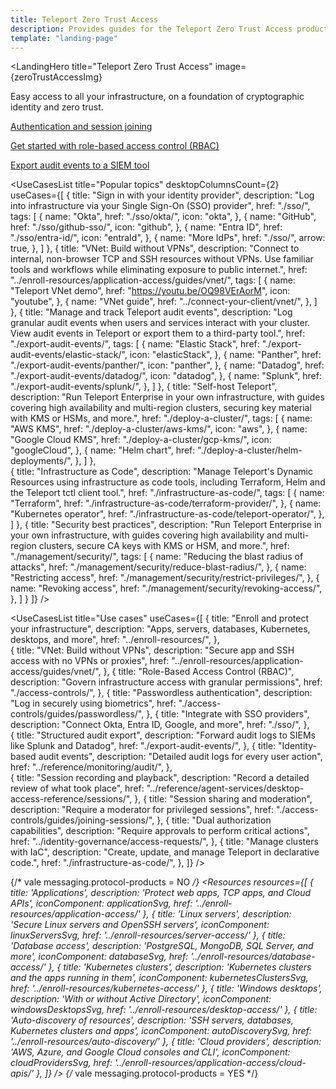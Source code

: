 ```yaml
---
title: Teleport Zero Trust Access
description: Provides guides for the Teleport Zero Trust Access product.
template: "landing-page"
---
```




<LandingHero
  title="Teleport Zero Trust Access"
  image={zeroTrustAccessImg}
>
  Easy access to all your infrastructure, on a foundation of cryptographic identity and zero trust.

  [Authentication and session joining](./access-controls/guides/joining-sessions.mdx)

  [Get started with role-based access control (RBAC)](./access-controls/access-controls.mdx)

  [Export audit events to a SIEM tool](./export-audit-events/export-audit-events.mdx)

</LandingHero>

<UseCasesList
  title="Popular topics"
  desktopColumnsCount={2}
  useCases={[
    {
      title: "Sign in with your identity provider",
      description: "Log into infrastructure via your Single Sign-On (SSO) provider",
      href: "./sso/",
      tags: [
        {
          name: "Okta",
          href: "./sso/okta/",
          icon: "okta",
        },
        {
          name: "GitHub",
          href: "./sso/github-sso/",
          icon: "github",
        },
        {
          name: "Entra ID",
          href: "./sso/entra-id/",
          icon: "entraId",
        },
       {
          name: "More IdPs",
          href: "./sso/",
          arrow: true,
        },
      ]
    },
     {
      title: "VNet: Build without VPNs",
      description: "Connect to internal, non-browser TCP and SSH resources without VPNs. Use familiar tools and workflows while eliminating exposure to public internet.",
      href: "../enroll-resources/application-access/guides/vnet/",
      tags: [
        {
          name: "Teleport VNet demo",
          href: "https://youtu.be/OQ98VErAorM",
          icon: "youtube",
        },
        {
          name: "VNet guide",
          href: "../connect-your-client/vnet/",
        },
      ]
    },
    {
      title: "Manage and track Teleport audit events",
      description: "Log granular audit events when users and services interact with your cluster. View audit events in Teleport or export them to a third-party tool.",
      href: "./export-audit-events/",
      tags: [
        {
          name: "Elastic Stack",
          href: "./export-audit-events/elastic-stack/",
          icon: "elasticStack",
        },
        {
          name: "Panther",
          href: "./export-audit-events/panther/",
          icon: "panther",
        },
        {
          name: "Datadog",
          href: "./export-audit-events/datadog/",
          icon: "datadog",
        },
        {
          name: "Splunk",
          href: "./export-audit-events/splunk/",
        },
      ]
    },
    {
      title: "Self-host Teleport",
      description: "Run Teleport Enterprise in your own infrastructure, with guides covering high availability and multi-region clusters, securing key material with KMS or HSMs, and more.",
      href: "./deploy-a-cluster/",
      tags: [
        {
          name: "AWS KMS",
          href: "./deploy-a-cluster/aws-kms/",
          icon: "aws",
        },
        {
          name: "Google Cloud KMS",
          href: "./deploy-a-cluster/gcp-kms/",
          icon: "googleCloud",
        },
        {
          name: "Helm chart",
          href: "./deploy-a-cluster/helm-deployments/",
        },
      ]
    },  
    {
      title: "Infrastructure as Code",
      description: "Manage Teleport's Dynamic Resources using infrastructure as code tools, including Terraform, Helm and the Teleport tctl client tool.",
      href: "./infrastructure-as-code/",
      tags: [
        {
          name: "Terraform",
          href: "./infrastructure-as-code/terraform-provider/",
        },
        {
          name: "Kubernetes operator",
          href: "./infrastructure-as-code/teleport-operator/",
        },
      ]
    },
    {
      title: "Security best practices",
      description: "Run Teleport Enterprise in your own infrastructure, with guides covering high availability and multi-region clusters, secure CA keys with KMS or HSM, and more.",
      href: "./management/security/",
      tags: [
        {
          name: "Reducing the blast radius of attacks",
          href: "./management/security/reduce-blast-radius/",
        },
        {
          name: "Restricting access",
          href: "./management/security/restrict-privileges/",
        },
        {
          name: "Revoking access",
          href: "./management/security/revoking-access/",
        },
      ]
    }
  ]}
/>

<UseCasesList
  title="Use cases"
  useCases={[
    {
      title: "Enroll and protect your infrastructure",
      description: "Apps, servers, databases, Kubernetes, desktops, and more",
      href: "../enroll-resources/",
    },  
    {
      title: "VNet: Build without VPNs",
      description: "Secure app and SSH access with no VPNs or proxies",
      href: "../enroll-resources/application-access/guides/vnet/",
    },
    {
      title: "Role-Based Access Control (RBAC)",
      description: "Govern infrastructure access with granular permissions",
      href: "./access-controls/",
    },
    {
      title: "Passwordless authentication",
      description: "Log in securely using biometrics",
      href: "./access-controls/guides/passwordless/",
    },
    {
      title: "Integrate with SSO providers",
      description: "Connect Okta, Entra ID, Google, and more",
      href: "./sso/",
    },  
    {
      title: "Structured audit export",
      description: "Forward audit logs to SIEMs like Splunk and Datadog",
      href: "./export-audit-events/",
    },
    {
      title: "Identity-based audit events",
      description: "Detailed audit logs for every user action",
      href: "../reference/monitoring/audit/",
    },  
    {
      title: "Session recording and playback",
      description: "Record a detailed review of what took place",
      href: "../reference/agent-services/desktop-access-reference/sessions/",
    },
    {
      title: "Session sharing and moderation",
      description: "Require a moderator for privileged sessions",
      href: "./access-controls/guides/joining-sessions/",
    },
    {
      title: "Dual authorization capabilities",
      description: "Require approvals to perform critical actions",
      href: "../identity-governance/access-requests/",
    },
    {
      title: "Manage clusters with IaC",
      description: "Create, update, and manage Teleport in declarative code.",
      href: "./infrastructure-as-code/",
    },
  ]}
/>

{/* vale messaging.protocol-products = NO */}
<Resources
  resources={[
    {
      title: 'Applications',
      description: 'Protect web apps, TCP apps, and Cloud APIs',
      iconComponent: applicationSvg,
      href: '../enroll-resources/application-access/'
    },
    {
      title: 'Linux servers',
      description: 'Secure Linux servers and OpenSSH servers',
      iconComponent: linuxServersSvg,
      href: '../enroll-resources/server-access/'
    },
    {
      title: 'Database access',
      description: 'PostgreSQL, MongoDB, SQL Server, and more',
      iconComponent: databaseSvg,
      href: '../enroll-resources/database-access/'
    },
    {
      title: 'Kubernetes clusters',
      description: 'Kubernetes clusters and the apps running in them',
      iconComponent: kubernetesClustersSvg,
      href: '../enroll-resources/kubernetes-access/'
    },
    {
      title: 'Windows desktops',
      description: 'With or without Active Directory',
      iconComponent: windowsDesktopsSvg,
      href: '../enroll-resources/desktop-access/'
    },
    {
      title: 'Auto-discovery of resources',
      description: 'SSH servers, databases, Kubernetes clusters and apps',
      iconComponent: autoDiscoverySvg,
      href: '../enroll-resources/auto-discovery/'
    },
    {
      title: 'Cloud providers',
      description: 'AWS, Azure, and Google Cloud consoles and CLI',
      iconComponent: cloudProvidersSvg,
      href: '../enroll-resources/application-access/cloud-apis/'
    },
  ]}
/>
{/* vale messaging.protocol-products = YES */}